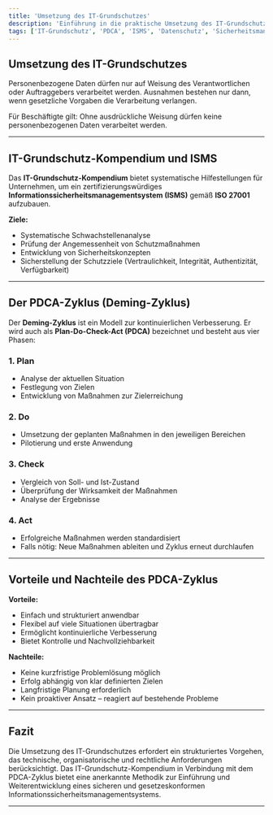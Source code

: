 ```yaml
---
title: 'Umsetzung des IT-Grundschutzes'
description: 'Einführung in die praktische Umsetzung des IT-Grundschutzes mit Fokus auf Rollen, Methodik, PDCA-Zyklus und gesetzliche Rahmenbedingungen.'
tags: ['IT-Grundschutz', 'PDCA', 'ISMS', 'Datenschutz', 'Sicherheitsmanagement']
---
```


## Umsetzung des IT-Grundschutzes

Personenbezogene Daten dürfen nur auf Weisung des Verantwortlichen oder Auftraggebers verarbeitet werden. Ausnahmen bestehen nur dann, wenn gesetzliche Vorgaben die Verarbeitung verlangen.

Für Beschäftigte gilt: Ohne ausdrückliche Weisung dürfen keine personenbezogenen Daten verarbeitet werden.

---

## IT-Grundschutz-Kompendium und ISMS

Das **IT-Grundschutz-Kompendium** bietet systematische Hilfestellungen für Unternehmen, um ein zertifizierungswürdiges **Informationssicherheitsmanagementsystem (ISMS)** gemäß **ISO 27001** aufzubauen.

**Ziele:**

- Systematische Schwachstellenanalyse
- Prüfung der Angemessenheit von Schutzmaßnahmen
- Entwicklung von Sicherheitskonzepten
- Sicherstellung der Schutzziele (Vertraulichkeit, Integrität, Authentizität, Verfügbarkeit)

---

## Der PDCA-Zyklus (Deming-Zyklus)

Der **Deming-Zyklus** ist ein Modell zur kontinuierlichen Verbesserung. Er wird auch als **Plan-Do-Check-Act (PDCA)** bezeichnet und besteht aus vier Phasen:

### 1. Plan

- Analyse der aktuellen Situation
- Festlegung von Zielen
- Entwicklung von Maßnahmen zur Zielerreichung

### 2. Do

- Umsetzung der geplanten Maßnahmen in den jeweiligen Bereichen
- Pilotierung und erste Anwendung

### 3. Check

- Vergleich von Soll- und Ist-Zustand
- Überprüfung der Wirksamkeit der Maßnahmen
- Analyse der Ergebnisse

### 4. Act

- Erfolgreiche Maßnahmen werden standardisiert
- Falls nötig: Neue Maßnahmen ableiten und Zyklus erneut durchlaufen

---

## Vorteile und Nachteile des PDCA-Zyklus

**Vorteile:**

- Einfach und strukturiert anwendbar
- Flexibel auf viele Situationen übertragbar
- Ermöglicht kontinuierliche Verbesserung
- Bietet Kontrolle und Nachvollziehbarkeit

**Nachteile:**

- Keine kurzfristige Problemlösung möglich
- Erfolg abhängig von klar definierten Zielen
- Langfristige Planung erforderlich
- Kein proaktiver Ansatz – reagiert auf bestehende Probleme

---

## Fazit

Die Umsetzung des IT-Grundschutzes erfordert ein strukturiertes Vorgehen, das technische, organisatorische und rechtliche Anforderungen berücksichtigt. Das IT-Grundschutz-Kompendium in Verbindung mit dem PDCA-Zyklus bietet eine anerkannte Methodik zur Einführung und Weiterentwicklung eines sicheren und gesetzeskonformen Informationssicherheitsmanagementsystems.

---
